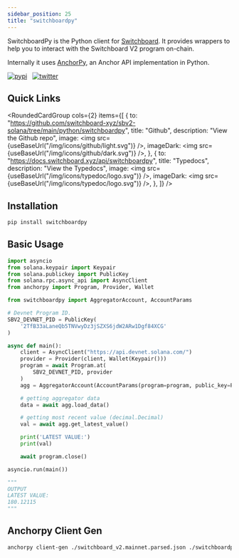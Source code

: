 ```yaml
---
sidebar_position: 25
title: "switchboardpy"
---
```


SwitchboardPy is the Python client for
[Switchboard](https://docs.switchboard.xyz/introduction). It provides wrappers
to help you to interact with the Switchboard V2 program on-chain.

Internally it uses [AnchorPy](https://kevinheavey.github.io/anchorpy/), an
Anchor API implementation in Python.

[![pypi](https://badgen.net/pypi/v/switchboardpy)](https://pypi.python.org/pypi/switchboardpy)&nbsp;&nbsp;
[![twitter](https://badgen.net/twitter/follow/switchboardxyz)](https://twitter.com/switchboardxyz)&nbsp;&nbsp;

## Quick Links


<RoundedCardGroup
  cols={2}
  items={[
    {
      to: "https://github.com/switchboard-xyz/sbv2-solana/tree/main/python/switchboardpy",
      title: "Github",
      description: "View the Github repo",
      image: <img src={useBaseUrl("/img/icons/github/light.svg")} />,
      imageDark: <img src={useBaseUrl("/img/icons/github/dark.svg")} />,
    },
    {
      to: "https://docs.switchboard.xyz/api/switchboardpy",
      title: "Typedocs",
      description: "View the Typedocs",
      image: <img src={useBaseUrl("/img/icons/typedoc/logo.svg")} />,
      imageDark: <img src={useBaseUrl("/img/icons/typedoc/logo.svg")} />,
    },
  ]}
/>

## Installation

```sh
pip install switchboardpy
```

## Basic Usage

```python
import asyncio
from solana.keypair import Keypair
from solana.publickey import PublicKey
from solana.rpc.async_api import AsyncClient
from anchorpy import Program, Provider, Wallet

from switchboardpy import AggregatorAccount, AccountParams

# Devnet Program ID.
SBV2_DEVNET_PID = PublicKey(
    '2TfB33aLaneQb5TNVwyDz3jSZXS6jdW2ARw1Dgf84XCG'
)

async def main():
    client = AsyncClient("https://api.devnet.solana.com/")
    provider = Provider(client, Wallet(Keypair()))
    program = await Program.at(
        SBV2_DEVNET_PID, provider
    )
    agg = AggregatorAccount(AccountParams(program=program, public_key=PublicKey("88FX4tBstuwBPNhQU4EEBoPX35neSu4Le9zDSwtPRRQz")))

    # getting aggregator data
    data = await agg.load_data()

    # getting most recent value (decimal.Decimal)
    val = await agg.get_latest_value()

    print('LATEST VALUE:')
    print(val)

    await program.close()

asyncio.run(main())

"""
OUTPUT
LATEST VALUE:
180.12115
"""

```

## Anchorpy Client Gen

```sh
anchorpy client-gen ./switchboard_v2.mainnet.parsed.json ./switchboardpy --program-id SW1TCH7qEPTdLsDHRgPuMQjbQxKdH2aBStViMFnt64f
```
